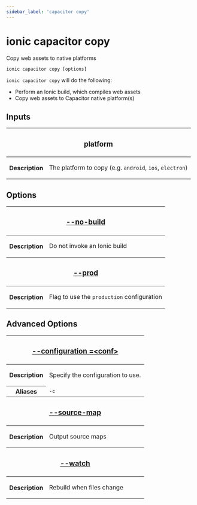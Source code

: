 ```yaml
---
sidebar_label: 'capacitor copy'
---
```


# ionic capacitor copy

Copy web assets to native platforms

```shell
ionic capacitor copy [options]
```

`ionic capacitor copy` will do the following:

- Perform an Ionic build, which compiles web assets
- Copy web assets to Capacitor native platform(s)

## Inputs

<table className="reference-table">
  <thead>
    <tr>
      <th colSpan="2">
        <h3>platform</h3>
      </th>
    </tr>
  </thead>
  <tbody>
    <tr>
      <th>Description</th>
      <td>
        <p>
          The platform to copy (e.g. <code>android</code>, <code>ios</code>, <code>electron</code>)
        </p>
      </td>
    </tr>
  </tbody>
</table>

## Options

<table className="reference-table">
  <thead>
    <tr>
      <th colSpan="2">
        <h3>
          <a href="#option-build" id="option-build">
            --no-build
          </a>
        </h3>
      </th>
    </tr>
  </thead>
  <tbody>
    <tr>
      <th>Description</th>
      <td>
        <p>Do not invoke an Ionic build</p>
      </td>
    </tr>
  </tbody>
  <thead>
    <tr>
      <th colSpan="2">
        <h3>
          <a href="#option-prod" id="option-prod">
            --prod
          </a>
        </h3>
      </th>
    </tr>
  </thead>
  <tbody>
    <tr>
      <th>Description</th>
      <td>
        <p>
          Flag to use the <code>production</code> configuration
        </p>
      </td>
    </tr>
  </tbody>
</table>

## Advanced Options

<table className="reference-table">
  <thead>
    <tr>
      <th colSpan="2">
        <h3>
          <a href="#option-configuration" id="option-configuration">
            --configuration
            <span class="option-spec"> =&lt;conf&gt;</span>
          </a>
        </h3>
      </th>
    </tr>
  </thead>
  <tbody>
    <tr>
      <th>Description</th>
      <td>
        <div>
          <p>Specify the configuration to use.</p>
        </div>
      </td>
    </tr>
    <tr>
      <th>Aliases</th>
      <td>
        <code>-c</code>
      </td>
    </tr>
  </tbody>
  <thead>
    <tr>
      <th colSpan="2">
        <h3>
          <a href="#option-source-map" id="option-source-map">
            --source-map
          </a>
        </h3>
      </th>
    </tr>
  </thead>
  <tbody>
    <tr>
      <th>Description</th>
      <td>
        <div>
          <p>Output source maps</p>
        </div>
      </td>
    </tr>
  </tbody>
  <thead>
    <tr>
      <th colSpan="2">
        <h3>
          <a href="#option-watch" id="option-watch">
            --watch
          </a>
        </h3>
      </th>
    </tr>
  </thead>
  <tbody>
    <tr>
      <th>Description</th>
      <td>
        <div>
          <p>Rebuild when files change</p>
        </div>
      </td>
    </tr>
  </tbody>
</table>
